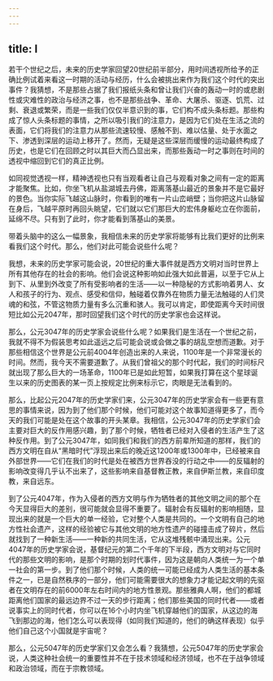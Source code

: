 ```yaml
---
---
---
```

title: I
---




若干个世纪之后，未来的历史学家回望20世纪前半部分，用时间透视所给予的正确比例试着来看这一时期的活动与经历，什么会被挑出来作为我们这个时代的突出事件？我猜想，不是那些占据了我们报纸头条和曾让我们兴奋的轰动一时的或悲剧性或灾难性的政治与经济之事，也不是那些战争、革命、大屠杀、驱逐、饥荒、过剩、衰退或繁荣，而是一些我们仅仅半意识到的事，它们构不成头条标题。那些构成了惊人头条标题的事情，之所以吸引我们的注意力，是因为它们处在生活之流的表面，它们将我们的注意力从那些流速较慢、感触不到、难以估量、处于水面之下、渗透到深层的运动上移开了。然而，无疑是这些深层而缓慢的运动最终构成了历史，也是它们在回顾之时以其巨大而凸显出来，而那些轰动一时之事则在时间的透视中缩回到它们的真正比例。

如同视觉透视一样，精神透视也只有当观看者让自己与观看对象之间有一定的距离才能聚焦。比如，你坐飞机从盐湖城去丹佛，距离落基山最近的景象并不是它最好的景色。当你实际飞越这山脉时，你看到的唯有一片山峦峭壁；当你把这片山脉留在身后，飞越平原时再回头眺望，它们就以它们那巨大的宏伟身躯屹立在你面前，延绵不尽。只有到了此时，你才能看到落基山的美景。

带着头脑中的这么一幅景象，我相信未来的历史学家将能够有比我们更好的比例来看我们这个时代。那么，他们对此可能会说些什么呢？

我想，未来的历史学家可能会说，20世纪的重大事件就是西方文明对当时世界上所有其他存在的社会的影响。他们会说这种影响如此强大如此普遍，以至于它从上到下、从里到外改变了所有受影响者的生活——以一种隐秘的方式影响着男人、女人和孩子的行为、观点、感受和信仰，触碰着仅靠外在物质力量无法触碰的人们灵魂的和弦，不管这物质力量有多么沉重和骇人。我可以肯定，即使距离今天时间很短比如公元2047年，那时回望我们这个时代的历史学家也会这样说。

那么，公元3047年的历史学家会说些什么呢？如果我们是生活在一个世纪之前，我就不得不为假装思考如此遥远之后可能会说或会做之事的胡乱空想而道歉。对于那些相信这个世界是公元前4004年创造出来的人来说，1100年是一个非常漫长的时间。然而，我今天不需要道歉了。从我们曾祖父的那个时代起，我们的时间标尺就出现了那么巨大的一场革命，1100年已是如此短暂，如果我打算在这个星球诞生以来的历史图表的某一页上按规定比例来标示它，肉眼是无法看到的。

那么，比起公元2047年的历史学家们来，公元3047年的历史学家会有一些更有意思的事情来说，因为到了他们那个时候，他们可能对这个故事知道得更多了，而今天的我们可能是处在这个故事的开头某章。我相信，公元3047年的历史学家们会主要对巨大的反作用感兴趣，到了那个时候，牺牲者已经对入侵者的生活产生了这种反作用。到了公元3047年，如同我们和我们的西方前辈所知道的那样，我们的西方文明在自从“黑暗时代”浮现出来后的晚近这1200年或1300年中，已经被来自外部世界——它们在我们的时代是处在被西方世界吞没的行动之中——的反辐射的影响改变得几乎认不出来了，这些影响来自基督教正教，来自伊斯兰教，来自印度教，来自远东。

到了公元4047年，作为入侵者的西方文明与作为牺牲者的其他文明之间的那个在今天显得巨大的差别，很可能就会显得不重要了。辐射会有反辐射的影响相随，显现出来的就是一个巨大的单一经验，它对整个人类是共同的。一个文明有自己的地方性社会遗产，这样的经验被它与其他文明的地方性遗产的碰撞击成了碎片，然后就找到了一种新生活——一种新的共同生活，它从这堆残骸中涌现出来。公元4047年的历史学家会说，基督纪元的第二个千年的下半段，西方文明对与它同时代的那些文明的影响，是那个时期的划时代事件，因为这是朝向人类统一为一个单一社会的第一步。到了他们那个时候，人类的统一可能已经成为人类生活的基本条件之一，已是自然秩序的一部分，他们可能需要很大的想象力才能记起文明的先驱者在文明存在的前6000年左右时间内的地方性景观。那些雅典人啊，他们的都城距离他们国家的最远边界不过一天的步行距离；他们那些美国的同时代者——或者说事实上的同时代者，你可以在16个小时内坐飞机穿越他们的国家，从这边的海飞到那边的海，他们怎么可以表现得（如同我们知道的，他们的确这样表现）似乎他们自己这个小国就是宇宙呢？

那么，公元5047年的历史学家们又会怎么看？我猜想，公元5047年的历史学家会说，人类这种社会统一的重要性并不在于技术领域和经济领域，也不在于战争领域和政治领域，而在于宗教领域。
